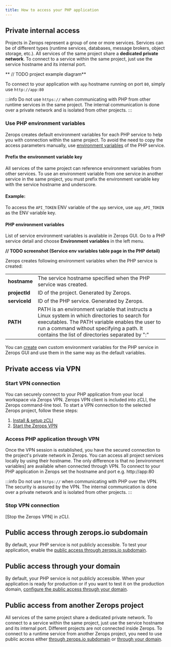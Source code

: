 ```yaml
---
title: How to access your PHP application
---
```


## Private internal access
Projects in Zerops represent a group of one or more services.
Services can be of different types (runtime services, databases, message brokers, object storage, etc.). All services of the same project share a **dedicated private network**. To connect to a service within the same project, just use the service hostname and its internal port.

** // TODO project example diagram**

To connect to your application with `app` hostname running on port `80`, simply use `http://app:80`

:::info
Do not use <code>https://</code> when communicating with PHP from other runtime services in the same project. The internal communication is done over a private network and is isolated from other projects.
:::

### Use PHP environment variables
Zerops creates default environment variables for each PHP service to help you with connection within the same project. To avoid the need to copy the access parameters manually, use [environment variables](/php/how-to/env-variables#env-variable-restrictions) of the PHP service.

#### Prefix the environment variable key

All services of the same project can reference environment variables from other services. To use an environment variable from one service in another service in the same project, you must prefix the environment variable key with the service hostname and underscore.

#### Example:
To access the `API_TOKEN` ENV variable of the `app` service, use `app_API_TOKEN` as the ENV variable key.

#### PHP environment variables

List of service environment variables is available in Zerops GUI. Go to a PHP service detail and choose **Environment variables** in the left menu.

**// TODO screenshot (Service env variables table page in the PHP detail)**

Zerops creates following environment variables when the PHP service is created:

<table>
<tbody>
	<tr>
		<td><b>hostname</b></td>
        <td>The service hostname specified when the PHP service was created.</td>
    </tr>
    <tr>
		<td><b>projectId</b></td>
        <td>ID of the project. Generated by Zerops.</td>
    </tr>
    <tr>
		<td><b>serviceId</b></td>
        <td>ID of the PHP service. Generated by Zerops.</td>
    </tr>
    <tr>
		<td><b>PATH</b></td>
        <td>PATH is an environment variable that instructs a Linux system in which directories to search for executables. The PATH variable enables the user to run a command without specifying a path. It contains the list of directories separated by ":"</td>
    </tr>
</tbody>
</table>

You can [create](/php/how-to/env-variables#set-env-variables-in-zerops-gui) own custom environment variables for the PHP service in Zerops GUI and use them in the same way as the default variables.

## Private access via VPN
### Start VPN connection
You can securely connect to your PHP application from your local workspace via Zerops VPN. Zerops VPN client is included into zCLI, the Zerops command-line tool. To start a VPN connection to the selected Zerops project, follow these steps:

1. [Install & setup zCLI](/references/cli/install)
2. [Start the Zerops VPN](/references/vpn#start-the-vpn)

### Access PHP application through VPN

Once the VPN session is established, you have the secured connection to the project's private network in Zerops. You can access all project services locally by using their hostname. The only difference is that no [environment variables] are available when connected through VPN. To connect to your PHP application in Zerops set the hostname and port e.g. http://app:80

:::info
Do not use <code>https://</code> when communicating with PHP over the VPN. The security is assured by the VPN. The internal communication is done over a private network and is isolated from other projects.
:::

### Stop VPN connection
[Stop the Zerops VPN] in zCLI.

## Public access through zerops.io subdomain
By default, your PHP service is not publicly accessible. To test your application, enable the [public access through zerops.io subdomain](/references/public-access#public-access-through-zeropsio-subdomain).

## Public access through your domain
By default, your PHP service is not publicly accessible. When your application is ready for production or if you want to test it on the production domain, [configure the public access through your domain](/references/public-access#public-access-through-your-domain).

## Public access from another Zerops project
All services of the same project share a dedicated private network. To connect to a service within the same project, just use the service hostname and its internal port. Different projects are not connected inside Zerops. To connect to a runtime service from another Zerops project, you need to use public access either [through zerops.io subdomain](/references/public-access#public-access-through-zeropsio-subdomain) or [through your domain](/references/public-access#public-access-through-your-domain).









